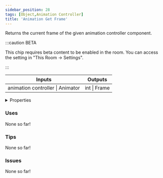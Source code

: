 ```yaml
---
sidebar_position: 28
tags: [Object,Animation Controller]
title: 'Animation Get Frame'
---
```


Returns the current frame of the given animation controller component.

:::caution BETA

This chip requires beta content to be enabled in the room. You can access the setting in "This Room -> Settings".

:::

<IChip uuid="5460ad14-4d51-4925-bd27-1ced46f10cb4"/>

<table><thead><tr><th>Inputs</th><th>Outputs</th></tr></thead><tbody><tr><td>animation controller | Animator</td><td>int | Frame</td></tr></tbody></table>

<details>
  <summary>Properties</summary>
  <div>
    <div>
    <table>
      <tbody>
        <tr>
          <td>Is beta required?</td>
          <td>Yes</td>
        </tr>
        <tr>
          <td>Is chip a trolling risk?</td>
          <td>No</td>
        </tr>
        <tr>
          <td>Is chip a role assignment risk?</td>
          <td>No</td>
        </tr>
        <tr>
          <td>Chip UUID</td>
          <td>5460ad14-4d51-4925-bd27-1ced46f10cb4</td>
        </tr>
        <tr>
          <td>Room availability</td>
          <td>Available everywhere</td>
        </tr>
      </tbody>
    </table>
    </div>
  </div>
</details>

### Uses

None so far!

### Tips

None so far!

### Issues

None so far!